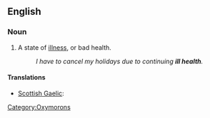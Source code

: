 ==English==

===Noun===
{{en-noun|sg=[[ill]] [[health]]|-}}

# {{idiom}} A state of [[illness]], or bad health. 
#:''I have to cancel my holidays due to continuing '''ill health'''.''

<!--I make this entry as idiomatic as the term is confusing for English L2 speakers, because "bad health" is expected. The coupling of "ill" + "health" is contradictory.-->

====Translations====
{{trans-top|state of bad health}}
* [[Scottish Gaelic]]: {{t-|gd|euslaint|f|xs=Scottish Gaelic}}
{{trans-mid}}
{{trans-bottom}}

[[Category:Oxymorons]]